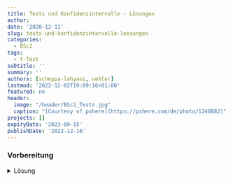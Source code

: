 ```yaml
---
title: Tests und Konfidenzintervalle - Lösungen
author: 
date: '2020-12-11'
slug: tests-und-konfidenzintervalle-loesungen
categories:
  - BSc2
tags:
  - t-Test
subtitle: ''
summary: ''
authors: [scheppa-lahyani, nehler]
lastmod: '2022-12-02T19:09:16+01:00'
featured: no
header:
  image: "/header/BSc2_Tests.jpg"
  caption: "[Courtesy of pxhere](https://pxhere.com/de/photo/1240882)"
projects: []
expiryDate: '2023-09-15'
publishDate: '2022-12-16'
---
```


### Vorbereitung

<details><summary>Lösung</summary>



```r
#### Was bisher geschah: ----

# Daten laden
load(url('https://pandar.netlify.app/post/fb22.rda'))  

# Nominalskalierte Variablen in Faktoren verwandeln
fb22$geschl_faktor <- factor(fb22$geschl,
                             levels = 1:3,
                             labels = c("weiblich", "männlich", "anderes"))
fb22$fach <- factor(fb22$fach,
                    levels = 1:5,
                    labels = c('Allgemeine', 'Biologische', 'Entwicklung', 'Klinische', 'Diag./Meth.'))
fb22$ziel <- factor(fb22$ziel,
                        levels = 1:4,
                        labels = c("Wirtschaft", "Therapie", "Forschung", "Andere"))
fb22$wohnen <- factor(fb22$wohnen, 
                      levels = 1:4, 
                      labels = c("WG", "bei Eltern", "alleine", "sonstiges"))

# Skalenbildung

fb22$prok2_r <- -1 * (fb22$prok2 - 5)
fb22$prok3_r <- -1 * (fb22$prok3 - 5)
fb22$prok5_r <- -1 * (fb22$prok5 - 5)
fb22$prok7_r <- -1 * (fb22$prok7 - 5)
fb22$prok8_r <- -1 * (fb22$prok8 - 5)

# Prokrastination
fb22$prok_ges <- fb22[, c('prok1', 'prok2_r', 'prok3_r',
                          'prok4', 'prok5_r', 'prok6',
                          'prok7_r', 'prok8_r', 'prok9', 
                          'prok10')] |> rowMeans()
# Naturverbundenheit
fb22$nr_ges <-  fb22[, c('nr1', 'nr2', 'nr3', 'nr4', 'nr5',  'nr6')] |> rowMeans()
fb22$nr_ges_z <- scale(fb22$nr_ges) # Standardisiert

# Weitere Standardisierugen
fb22$nerd_std <- scale(fb22$nerd)
fb22$neuro_std <- scale(fb22$neuro)

```
Laden Sie zunächst den Datensatz `fb22` von der pandar-Website. Alternativ können Sie die fertige R-Daten-Datei [<i class="fas fa-download"></i> hier herunterladen](/post/fb22.rda). Beachten Sie in jedem Fall, dass die [Ergänzungen im Datensatz](/post/tests-und-konfidenzintervalle/#prep) vorausgesetzt werden. Die Bedeutung der einzelnen Variablen und ihre Antwortkategorien können Sie dem Dokument [Variablenübersicht.docx](/post/variablen.pdf) entnehmen.

Prüfen Sie zur Sicherheit, ob alles funktioniert hat:

```r
dim(fb22)
str(fb22)
```

Der Datensatz besteht aus `r nrow(fb22)` Zeilen (Beobachtungen) und `r ncol(fb22)` Spalten (Variablen). Falls Sie weitere eigene Variablen erstellt haben, kann die Spaltenzahl natürlich abweichen.


## Aufgabe 1

Im Laufe der Aufgaben sollen Sie auch Funktionen aus Paketen nutzen, die nicht standardmäßig aktiviert und auch eventuell noch nicht installiert sind. Sorgen Sie in dieser Aufgabe zunächst dafür, dass Sie Funktionen aus den Paketen `psych` und `car` nutzbar sind. Denken Sie an die beiden dargestellten Schritte aus dem Tutorial und auch daran, dass eine Installation nur einmalig notwendig ist. 

<details><summary>Lösung</summary>

Installieren aller wichtigen Packages. Beachten Sie, dass das `psych` Paket eventuell schon im Tutorial installiert wurde, weshalb Sie dies nicht nochmal machen müssen.

```r
install.packages("psych")
install.packages("car")
```

Damit die Funktionen ansprechbar sind, müssen die Pakete auch noch mittels `library` aktiviert werden.

```r
library(psych)
library(car)
```

</details>



## Aufgabe 2

Die mittlere Lebenszufriedenheit (`lz`) in Deutschland liegt bei $\mu$ = 4.4.

**2.1** Was ist der Mittelwert ($\bar{x}$), die Standardabweichung (*SD*, $\hat\sigma$) und der Standardfehler ($\sigma_{\bar{x}}$) der Lebenszufriedenheit in der Gruppe der Psychologie-Studierenden?

<details><summary>Lösung</summary>

**Variante 1**:

```r
mean.lz <- mean(fb22$lz, na.rm = T) #Mittelwert
mean.lz

sd.lz <- sd(fb22$lz, na.rm = T) #Standardabweichung
sd.lz

n.lz <- length(na.omit(fb22$lz)) #Stichprobengröße
se.lz <- sd.lz/sqrt(n.lz) #Standardfehler
se.lz
```

* Der Mittelwert der Lebenszufriedenheit in der Stichprobe liegt bei `r round(mean.lz, digits = 3)`.
* Die Standardabweichung der Lebenszufriedenheit beträgt `r round(sd.lz, digits = 3)`.
* Der Standardfehler der Lebenszufriedenheit beträgt `r round(se.lz, digits = 3)`.

**Variante 2**:

```r
describe(fb22$lz) #Funktion aus Paket "psych"
```

</details>



**2.2** Sind die Lebenszufriedenheitswerte normalverteilt? Veranschaulichen Sie dies mit einem geeigneten Plot. Benutzen Sie außerdem die `qqPlot`-Funktion aus dem `car`-Paket. Wann kann man in diesem Fall von einer Normalverteilung ausgehen?

<details><summary>Lösung</summary>

```r
#geeigneter Plot: QQ-Plot. Alle Punkte sollten auf einer Linie liegen.
qqnorm(fb22$lz)
qqline(fb22$lz)

#Die qqPlot-Funktion zeichnet ein Konfidenzintervall in den QQ-Plot. Dies macht es für Betrachter:innen einfacher zu entscheiden, ob alle Punkte in etwa auf einer Linie liegen. Die Punkte sollten nicht außerhalb der blauen Linien liegen.
qqPlot(fb22$lz)

```
Beide Darstellungsweisen des QQ-Plot weisen darauf hin, dass die Daten **nicht** normalverteilt sind.

</details>



**2.3** Unterscheidet sich die Lebenszufriedenheit der Psychologie-Studierenden von der Lebenszufriedenheit der Gesamtbevölkerung ($\mu$ = 4.4)? Bestimmen Sie das 99%ige Konfidenzintervall.

<details><summary>Lösung</summary>

Da die Varianz der Grundgesamtheit nicht bekannt ist, wird ein t-Test herangezogen.
Obwohl keine Normalverteilung vorliegt, können wir aufgrund des *zentralen Grenzwertsatzes* trotzdem einen t-Test rechnen.

**Hypothesengenerierung:**

$\alpha$ = .01 

$H_0$: Die durchschnittliche Lebenzufriedenheit der Psychologie-Studierenden $\mu_1$ unterscheidet sich nicht von der Lebenszufriedenheit der Gesamtbevölkerung $\mu_0$.

$H_0$: $\mu_0$ $=$ $\mu_1$

$H_1$: Die durchschnittliche Lebenzufriedenheit der Psychologie-Studierenden $\mu_1$ unterscheidet sich von der Lebenszufriedenheit der Gesamtbevölkerung $\mu_0$.

$H_1$: $\mu_0$ $\neq$ $\mu_1$

```r
t.test(fb22$lz, mu=4.4)
t.test(fb22$lz, mu=4.4, conf.level = 0.99) #Default ist 95%, deshalb erhöhen wir auf 99%
```

Mit einer Irrtumswahrscheinlichkeit von 5% kann die $H_0$ verworfen werden. Die Psychologie-Studierenden unterscheiden sich in ihrer Lebenszufriedenheit von der Gesamtbevölkerung. 

</details>



## Aufgabe 3

Die durchschnittliche Abschlussnote im Fach Psychologie (Bachelor) ist 2.01 ($\sigma$ = 0.57). Eine Forschungsgruppe vermutet, dass sich die durchschnittliche Abschlussnote über die Jahre verändert hat und nun besser ist. Um dies zu überpruefen, untersucht die Forschungsgruppe eine zufällige Stichprobe aus 140 Psychologie-Studierenden (*N* = 140). Sie ermitteln eine durchschnittliche Abschlussnote von 1.81.

**3.1** Reicht diese Information aus, um nachzuweisen, dass sich die durchschnittliche Abschlussnote verändert hat? Berechnen Sie wenn möglich, ob es eine Veränderung gab ($\alpha$ = .05).

<details><summary>Lösung</summary>

Ja, diese Informationen reichen aus. Die Standardabweichung der Stichprobe wird nicht benötigt.

**Hypothesengenerierung:**

$\alpha$ = .05 

$H_0$: Die durchschnittliche Abschlussnote der Psychologie-Studierenden $\mu_1$ ist schlechter oder gleich groß wie zuvor ($\mu_0$).

$H_0$: $\mu_0$ $\leq$ $\mu_1$

$H_1$: Die durchschnittliche Abschlussnote der Psychologie-Studierenden $\mu_1$ ist besser als zuvor ($\mu_0$).

$H_1$: $\mu_0$ $>$ $\mu_1$

```r
mean.note <- 2.01 #Mittelwert alt
mean.sd <- 0.57 #Standardabweichung alt
n.new.note <- 140 #Stichprobengröße
new.mean.note <- 1.81 #Mittelwert neu
se.mean.note <- 0.57/sqrt(n.new.note) #Standardfehler
z.note <- abs((new.mean.note-mean.note)/se.mean.note) #empirischer z-Wert
z.note

z_krit <- qnorm(1-.05) #kritischer z-Wert
z_krit

z.note > z_krit #Signifikanzentscheidung
```

Mit einer Irrtumswahrscheinlichkeit von 5% wird die $H_0$ (keine Veränderung) verworfen. Die Abschlussnote hat sich über die Jahre verbessert.

</details>



**3.2** Wieviel Prozent der damaligen Fälle hatten eine bessere Abschlussnote als die neue ermittelte Abschlussnote von 1.81?

<details><summary>Lösung</summary>

```r
p.norm <- pnorm(q = 1.81, mean = 2.01,sd = .57, lower.tail = T)*100
```

```r
pnorm(q = 1.81, mean = 2.01,sd = .57, lower.tail = T)*100
```

Nur `r round(p.norm, digits = 2)`% der Fälle hatten eine bessere Abschlussnote als 1.81. Dies unterstützt das Ergebnis, dass sich der neue Wert von dem bisherigen Mittelwert unterscheidet.  

</details>



## Aufgabe 4

**4.1** Unterscheiden sich die Extraversionswerte (`extra`) der Studierenden der Psychologie (1. Semester) von den Extraversionswerten der Gesamtbevölkerung ($\mu$ = 3.5)? Bestimmen Sie das 95%ige Konfidenzintervall und die Effektgröße.

<details><summary>Lösung</summary>

**Hypothesengenerierung:**

$\alpha$ = .05 

$H_0$: Die durchschnittlichen Extraversionswerte der Psychologie-Studierenden $\mu_1$ unterscheiden sich nicht von den Werten der Gesamtbevölkerung $\mu_0$.

$H_0$: $\mu_0$ $=$ $\mu_1$

$H_1$: Die durchschnittlichen Extraversionswerte der Psychologie-Studierenden $\mu_1$ unterscheiden sich von den Werten der Gesamtbevölkerung $\mu_0$.

$H_1$: $\mu_0$ $\neq$ $\mu_1$

```r
t.test(fb22$extra, mu=3.5)
```

```r
t.test1 <- t.test(fb22$extra, mu=3.5)
conf.int1 <- t.test1$conf.int
```

Mit einer Irrtumswahrscheinlichkeit von 5% kann die $H_0$ verworfen werden. Die Psychologie-Studierenden unterscheiden sich in ihrer Extraversion von der Gesamtbevölkerung. 
Das 95%-ige Konfidenzintervall liegt zwischen `r round(conf.int1[1], digits = 2)` und `r round(conf.int1[2], digits = 2)`. Das bedeutet, dass in 95% der Fälle in einer wiederholten Ziehung aus der Grundgesamtheit die mittleren Extraversionswerte zwischen `r round(conf.int1[1], digits = 2)` und `r round(conf.int1[2], digits = 2)` liegen.

**Effektgröße:**

```r
mean_extra <- mean(fb22$extra, na.rm = T) #MW der Stichprobe
sd_extra <- sd(fb22$extra, na.rm = T) #Stichproben SD (Populationsschätzer)
mean_Popu_extra <- 3.5 #MW der Grundgesamtheit
d1 <- abs((mean_extra - mean_Popu_extra)/sd_extra) #abs(), da Betrag
d1
```

Die Effektgröße ist mit `r round(d1, digits = 2)` als klein einzuordnen.

</details>



**4.2** Sind die Nerdiness-Werte (`nerd`) der Psychologie-Studierenden (1. Semester) größer als die Nerdiness-Werte der Gesamtbevölkerung ($\mu$ = 2.9)? Bestimmen Sie das 99%ige Konfidenzintervall und die Effektgröße.

<details><summary>Lösung</summary>

**Hypothesengenerierung:**

$\alpha$ = .01 

$H_0$: Die durchschnittlichen Nerdiness-Werte der Psychologie-Studierenden $\mu_1$ sind geringer oder gleich gross wie die Werte der Gesamtbevölkerung $\mu_0$.

$H_0$: $\mu_0$ $\geq$ $\mu_1$

$H_1$: Die durchschnittlichen Nerdiness-Werte der Psychologie-Studierenden $\mu_1$ sind groesser als die Werte der Gesamtbevölkerung $\mu_0$.

$H_1$: $\mu_0$ $<$ $\mu_1$

```r
t.test(fb22$nerd, mu=2.9, alternative="greater", conf.level = 0.99)
```

```r
t.test2 <- t.test(fb22$nerd, mu=2.9, alternative="greater", conf.level = 0.99)
conf.int2 <- t.test2$conf.int
```

Mit einer Irrtumswahrscheinlichkeit von 5% kann die $H_0$ verworfen und die $H_1$ angenommen werden. Die Psychologie-Studierenden haben höhere Nerdiness-Werte im Vergleich zur Gesamtbevölkerung.


**Effektgröße:**

```r
mean_nerd <- mean(fb22$nerd, na.rm = T) #MW der Stichprobe
sd_nerd <- sd(fb22$nerd, na.rm = T) #Stichproben SD (Populationsschätzer)
mean_Popu_nerd <- 2.9 #MW der Grundgesamtheit
d2 <- abs((mean_nerd - mean_Popu_nerd)/sd_nerd) #abs(), da Betrag
d2
```

Die Effektgröße ist mit `r round(d2, digits = 2)` als klein bis mittel einzuordnen.

</details>



**4.3** Sind die Psychologie-Studierenden (1. Semester) verträglicher (`vertr`) als die Grundgesamtheit ($\mu$ = 3.9)? Bestimmen Sie das 95%ige Konfidenzintervall und die Effektgröße.

<details><summary>Lösung</summary>

**Hypothesengenerierung:**

$\alpha$ = .05 

$H_0$: Die durchschnittlichen Verträglichkeitswerte der Psychologie-Studierenden $\mu_1$ sind geringer oder gleich gross wie die Werte der Gesamtbevölkerung $\mu_0$.

$H_0$: $\mu_0$ $\geq$ $\mu_1$

$H_1$: Die durchschnittlichen Verträglichkeitswerte der Psychologie-Studierenden $\mu_1$ sind größer als die Werte der Gesamtbevölkerung $\mu_0$.

$H_1$: $\mu_0$ $<$ $\mu_1$

```r
t.test(fb22$vertr, mu=3.9, alternative = "greater")
```

```r
t.test3 <- t.test(fb22$vertr, mu=3.9, alternative = "greater")
conf.int3 <- t.test3$conf.int
```

Mit einer Irrtumswahrscheinlichkeit von 5% kann die $H_0$ verworfen und die $H_1$ angenommen werden. Die Psychologie-Studierenden haben höhere Verträglichkeitswerte im Vergleich zur Gesamtbevölkerung.
Das 95%-ige Konfidenzintervall liegt zwischen `r round(conf.int3[1], digits = 2)` und $\infty$ (außerhalb des definierten Wertebereichs). Das bedeutet, dass in 95% der Fälle in einer wiederholten Ziehung aus der Grundgesamtheit die mittleren Verträglichkeitswerte zwischen `r round(conf.int3[1], digits = 2)` und $\infty$ (außerhalb des definierten Wertebereichs) liegen.

**Effektgröße:**

```r
mean_vertr <- mean(fb22$vertr, na.rm = T) #MW der Stichprobe
sd_vertr <- sd(fb22$vertr, na.rm = T) #Stichproben SD (Populationsschätzer)
mean_Popu_vertr <- 3.9 #MW der Grundgesamtheit
d3 <- abs((mean_vertr - mean_Popu_vertr)/sd_vertr) #abs(), da Betrag
d3
```

Die Effektgröße ist mit `r round(d3, digits = 2)` als klein bis mittel einzuordnen.

</details>
